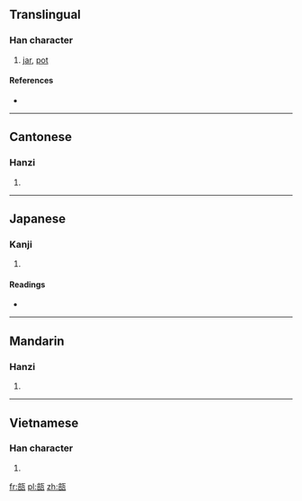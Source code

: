 ==Translingual==

===Han character===
{{Han char|rn=98|rad=瓦|as=08|sn=13|four=0161<sub>7</sub>|canj=卜口一女弓 (YRMVN)}}

# [[jar]], [[pot]]

====References====
* {{Han ref|kx=0749.450|dkj=21534|dj=1158.200|hdz=21427.080|uh=74FF|ud=29951|bh=DEC0|bd=57024}}

----

==Cantonese==

===Hanzi===
{{yue-hanzi|jyut=|y=pau2}}

# {{defn|Cantonese|sort=瓦08}}

----

==Japanese==

===Kanji===
{{ja-kanji|grade=|rs=瓦08}}

# {{defn|Japanese|sort=瓦08}}

====Readings====
* {{ja-readings|on=[[ほう]] (hō), [[ぶ]] (bu), [[ふ]] (fu)|kun=[[かめ]] (kame)|nanori=}}

----

==Mandarin==

===Hanzi===
{{cmn-hanzi|pin=[[pǒu]] ([[pou3]])|wg=p'ou<sup>3</sup>}}

# {{defn|Mandarin|sort=瓦08}}

----

==Vietnamese==

===Han character===
{{vi-hantu|[[bẫu]], [[phễu]]|rs=瓦08}}

# {{defn|Vietnamese|sort=瓦08}}

[[fr:瓿]]
[[pl:瓿]]
[[zh:瓿]]